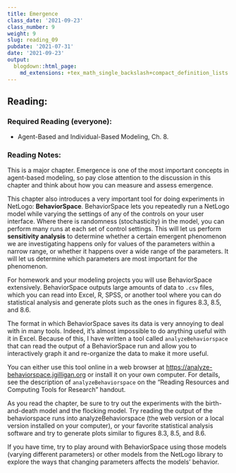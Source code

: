 ```yaml
---
title: Emergence
class_date: '2021-09-23'
class_number: 9
weight: 9
slug: reading_09
pubdate: '2021-07-31'
date: '2021-09-23'
output:
  blogdown::html_page:
    md_extensions: +tex_math_single_backslash+compact_definition_lists
---
```

## Reading:

### Required Reading (everyone):

* Agent-Based and Individual-Based Modeling, Ch. 8.

### Reading Notes:

This is a major chapter. Emergence is one of the most important concepts in agent-based modeling, so pay close attention to the discussion in this chapter and think about how you can measure and assess emergence.

This chapter also introduces a very important tool for doing experiments in NetLogo: **BehaviorSpace**. BehaviorSpace lets you repeatedly run a NetLogo model while varying the settings of any of the controls on your user interface. Where there is randomness (stochasticity) in the model, you can perform many runs at each set of control settings. This will let us perform **sensitivity analysis** to determine whether a certain emergent phenomenon we are investigating happens only for values of the parameters within a narrow range, or whether it happens over a wide range of the parameters. It will let us determine which parameters are most important for the phenomenon.

For homework and your modeling projects you will use BehaviorSpace extensively. BehaviorSpace outputs large amounts of data to `.csv` files, which you can read into Excel, R, SPSS, or another tool where you can do statistical analysis and generate plots such as the ones in figures 8.3, 8.5, and 8.6. 

The format in which BehaviorSpace saves its data is very annoying to deal with in many tools. Indeed, it's almost impossible to do anything useful with it in Excel. Because of this, I have written a tool called `analyzeBehaviorspace` that can read the output of a BehaviorSpace run and allow you to interactively graph it and re-organize the data to make it more useful. 


You can either use this tool online in a web browser at <https://analyze-behaviorspace.jgilligan.org> or install it on your own computer. For details, see the description of 
`analyzeBehaviorspace` on the "Reading Resources and Computing Tools for Research" handout.


As you read the chapter, be sure to try out the experiments with the birth-and-death model and the flocking model. Try reading the output of the behaviorspace runs into analyzeBehaviorspace (the web version or a local version installed on your computer), or your favorite statistical analysis software and try to generate plots similar to figures 8.3, 8.5, and 8.6.

If you have time, try to play around with BehaviorSpace using those models (varying different parameters) or other models from the NetLogo library to explore the ways that changing parameters affects the models' behavior.
